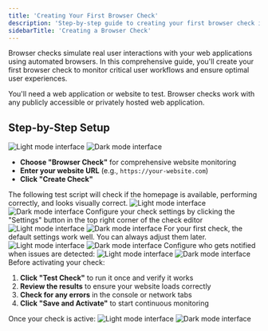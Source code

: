 ```yaml
---
title: 'Creating Your First Browser Check'
description: 'Step-by-step guide to creating your first browser check in Checkly using Playwright for automated user workflow testing.'
sidebarTitle: 'Creating a Browser Check'
---
```



Browser checks simulate real user interactions with your web applications using automated browsers. In this comprehensive guide, you'll create your first browser check to monitor critical user workflows and ensure optimal user experiences.

<Note>
You'll need a web application or website to test. Browser checks work with any publicly accessible or privately hosted web application.
</Note>

## Step-by-Step Setup


<Steps>
  <Step title="Create a Browser Check">
    <Frame>
      <img 
        className="block dark:hidden" 
        src="/images/next/quickstart-welcome-light.png" 
        alt="Light mode interface"
      />
      <img 
        className="hidden dark:block" 
        src="/images/next/quickstart-welcome-dark.png" 
        alt="Dark mode interface"
      />
    </Frame>

  -  **Choose "Browser Check"** for comprehensive website monitoring
  -  **Enter your website URL** (e.g., `https://your-website.com`)
  -  **Click "Create Check"** 
  </Step>

  <Step title="Edit Your Test Script">
The following test script will check if the homepage is available, performing correctly, and looks visually correct.
<Frame>
<img 
  className="block dark:hidden" 
  src="/images/next/quickstart-test-light.png" 
  alt="Light mode interface"
/>
<img 
  className="hidden dark:block" 
  src="/images/next/quickstart-test-dark.png" 
  alt="Dark mode interface"
/>
</Frame>

</Step>

<Step title="Configure Check Settings">
Configure your check settings by clicking the "Settings" button in the top right corner of the check editor
<Frame>
<img 
  className="block dark:hidden" 
  src="/images/next/quickstart-settings-light.png" 
  alt="Light mode interface"
/>
<img 
  className="hidden dark:block" 
  src="/images/next/quickstart-settings-dark.png" 
  alt="Dark mode interface"
/>
</Frame>
<Note>
For your first check, the default settings work well. You can always adjust them later.
</Note>
</Step>

<Step title="Choose Scheduling Frequency and Locations">
<Frame>
<img 
  className="block dark:hidden" 
  src="/images/next/quickstart-schedule-light.png" 
  alt="Light mode interface"
/>
<img 
  className="hidden dark:block" 
  src="/images/next/quickstart-schedule-dark.png" 
  alt="Dark mode interface"
/>
</Frame>
</Step>

<Step title="Set Up Alerts">
Configure who gets notified when issues are detected:

<Frame>
<img 
  className="block dark:hidden" 
  src="/images/next/quickstart-alerts-light.png" 
  alt="Light mode interface"
/>
<img 
  className="hidden dark:block" 
  src="/images/next/quickstart-alerts-dark.png" 
  alt="Dark mode interface"
/>
</Frame>

</Step>

<Step title="Test and Save">
Before activating your check:

1. **Click "Test Check"** to run it once and verify it works
2. **Review the results** to ensure your website loads correctly
3. **Check for any errors** in the console or network tabs
4. **Click "Save and Activate"** to start continuous monitoring
</Step>

<Step title="View Results">
Once your check is active:

<Frame>
<img 
  className="block dark:hidden" 
  src="/images/next/quickstart-reporting-light.png" 
  alt="Light mode interface"
/>
<img 
  className="hidden dark:block" 
  src="/images/next/quickstart-reporting-dark.png" 
  alt="Dark mode interface"
/>
</Frame>
</Step>
</Steps>